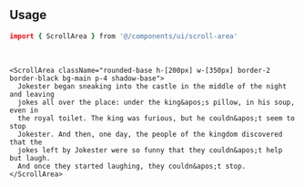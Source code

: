 ```coffeescript file=<rootDir>/src/components/ui/scroll-area.tsx title="components/ui/scroll-area.tsx"
```

<br />

## Usage

```coffeescript
import { ScrollArea } from '@/components/ui/scroll-area'
```

<br />

```tsx
<ScrollArea className="rounded-base h-[200px] w-[350px] border-2 border-black bg-main p-4 shadow-base">
  Jokester began sneaking into the castle in the middle of the night and leaving
  jokes all over the place: under the king&apos;s pillow, in his soup, even in
  the royal toilet. The king was furious, but he couldn&apos;t seem to stop
  Jokester. And then, one day, the people of the kingdom discovered that the
  jokes left by Jokester were so funny that they couldn&apos;t help but laugh.
  And once they started laughing, they couldn&apos;t stop.
</ScrollArea>
```